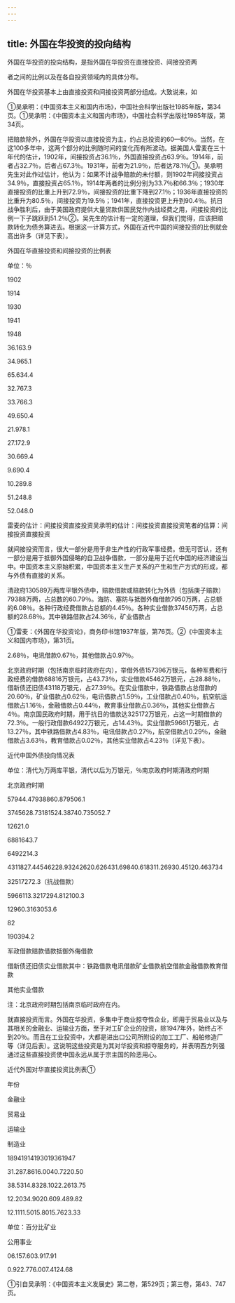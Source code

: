 ```yaml
---
---
---
```

title: 外国在华投资的投向结构
---



外国在华投资的投向结构，是指外国在华投资在直接投资、间接投资两

者之间的比例以及在各自投资领域内的具体分布。

外国在华投资基本上由直接投资和间接投资两部分组成。大致说来，如

①吴承明：《中国资本主义和国内市场》，中国社会科学出版社1985年版，第34页。①吴承明：《中国资本主义和国内市场》，中国社会科学出版社1985年版，第34页。

把赔款除外，外国在华投资以直接投资为主，约占总投资的60—80％。当然，在这100多年中，这两个部分的比例随时间的变化而有所波动。据美国人雷麦在三十年代的估计，1902年，间接投资占36.1％，外国直接投资占63.9％。1914年，前者占32.7％，后者占67.3％。1931年，前者为21.9％，后者达78.1％①。吴承明先生对此作过估计，他认为：如果不计战争赔款的未付额，则1902年间接投资占34.9％，直接投资占65.1％，1914年两者的比例分别为33.7％和66.3％；1930年直接投资的比重上升到72.9％，间接投资的比重下降到27.1％；1936年直接投资的比重升为80.5％，间接投资为19.5％；1941年，直接投资更上升到90.4％。抗日战争胜利后，由于美国政府提供大量贷款供国民党作内战经费之用，间接投资的比例一下子跳跃到51.2％②。吴先生的估计有一定的道理，但我们觉得，应该把赔款转化为债务算进去。根据这一计算方式，外国在近代中国的间接投资的比例就会高出许多（详见下表）。

外国在华直接投资和间接投资的比例表

单位：％

1902

1914

1930

1941

1948

36.163.9

34.965.1

65.634.4

32.767.3

33.766.3

49.650.4

21.978.1

27.172.9

30.669.4

9.690.4

10.289.8

51.248.8

52.048.0

雷麦的估计：间接投资直接投资吴承明的估计：间接投资直接投资笔者的估算：间接投资直接投资

就间接投资而言，很大一部分是用于非生产性的行政军事经费。但无可否认，还有一部分是用于抵御外国侵略的自卫战争借款，一部分是用于近代中国的经济建设当中。中国资本主义原始积累，中国资本主义生产关系的产生和生产方式的形成，都与外债有直接的关系。

清政府130589万两库平银外债中，赔款借款或赔款转化为外债（包括庚子赔款）79388万两，占总数的60.79％。海防、塞防与抵御外侮借款7950万两，占总额的6.08％。各种行政经费借款占总额的4.45％。各种实业借款37456万两，占总额的28.68％。其中铁路借款占24.36％，矿业借款占

①雷麦：《外国在华投资论》，商务印书馆1937年版，第76页。②《中国资本主义和国内市场》，第31页。

2.68％，电讯借款0.67％，其他借款占0.97％。

北京政府时期（包括南京临时政府在内），举借外债157396万银元，各种军费和行政经费的借款68816万银元，占43.73％，实业借款45462万银元，占28.88％，借新债还旧债43118万银元，占27.39％。在实业借款中，铁路借款占总借款的20.60％，矿业借款占0.62％，电讯借款占1.59％，工业借款占0.40％，航空航运借款占1.16％，金融借款占0.44％，教育事业借款占0.36％，其他实业借款占4％。南京国民政府时期，用于抗日的借款达325172万银元，占这一时期借款的72.3％。一般行政借款64922万银元，占14.43％。实业借款59661万银元，占13.27％，其中铁路借款占4.83％，电讯借款占0.27％，航空借款占0.29％，金融借款占3.63％，教育借款占0.02％，其他实业借款占4.23％（详见下表）。

近代中国外债投向情况表

单位：清代为万两库平银，清代以后为万银元，％南京政府时期清政府时期

北京政府时期

57944.47938860.879506.1

3745628.73181524.38740.735052.7

12621.0

6881643.7

6492214.3

4311827.44546228.93242620.626431.69840.618311.26930.45120.463734

32517272.3（抗战借款）

5966113.3217294.812100.3

12960.3163053.6

82

190394.2

军政借款赔款借款抵御外侮借款

借新债还旧债实业借款其中：铁路借款电讯借款矿业借款航空借款金融借款教育借款

其他实业借款

注：北京政府时期包括南京临时政府在内。

就直接投资而言。外国在华投资，多集中于商业掠夺性企业，即用于贸易业以及与其相关的金融业、运输业方面，至于对工矿企业的投资，除1947年外，始终占不到20％。而且在工业投资中，大都是进出口公司所附设的加工工厂、船舶修造厂等（详见后表）。这说明这些投资是为其对华投资和掠夺服务的，并表明西方列强通过这些直接投资使中国永远从属于宗主国的险恶用心。

近代外国对华直接投资比例表①

年份

金融业

贸易业

运输业

制造业

18941914193019361947

31.287.8616.0040.7220.50

38.5314.8328.1022.2613.75

12.2034.9020.609.489.82

12.1111.5015.8015.7623.33

单位：百分比矿业

公用事业

06.157.603.917.91

0.922.776.007.4124.68

①引自吴承明：《中国资本主义发展史》第二卷，第529页；第三卷，第43、747页。